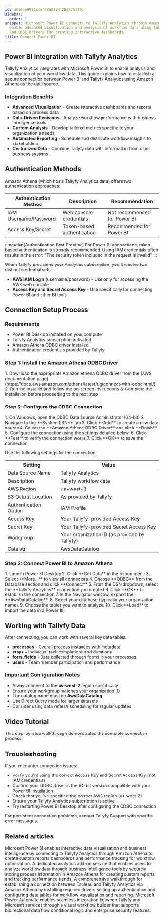 ```yaml
---
id: a67ebe9971ccbf4268f741283f751f9b
sidebar:
  order: 1
snippet: Microsoft Power BI connects to Tallyfy Analytics through Amazon Athena to
  enable advanced visualization and analysis of workflow data using token-based authentication
  and ODBC drivers for creating interactive dashboards.
title: Connect Power BI
---
```



## Power BI Integration with Tallyfy Analytics

Tallyfy Analytics integrates with Microsoft Power BI to enable analysis and visualization of your workflow data. This guide explains how to establish a secure connection between Power BI and Tallyfy Analytics using Amazon Athena as the data source.

### Integration Benefits

- **Advanced Visualization** - Create interactive dashboards and reports based on process data
- **Data-Driven Decisions** - Analyze workflow performance with business intelligence tools
- **Custom Analysis** - Develop tailored metrics specific to your organization's needs
- **Automated Reporting** - Schedule and distribute workflow insights to stakeholders
- **Centralized Data** - Combine Tallyfy data with information from other business systems

## Authentication Methods

Amazon Athena (which hosts Tallyfy Analytics data) offers two authentication approaches:

| Authentication Method | Description | Recommendation |
|----------------------|-------------|----------------|
| IAM Username/Password | Web console credentials | Not recommended for Power BI |
| Access Key/Secret | Token-based authentication | Recommended for Power BI |

:::caution[Authentication Best Practice]
For Power BI connections, token-based authentication is strongly recommended. Using IAM credentials often results in the error: "The security token included in the request is invalid"
:::

When Tallyfy provisions your Analytics subscription, you'll receive two distinct credential sets:

- **AWS IAM Login** (username/password) - Use only for accessing the AWS web console
- **Access Key and Secret Access Key** - Use specifically for connecting Power BI and other BI tools

## Connection Setup Process

### Requirements

- Power BI Desktop installed on your computer
- Tallyfy Analytics subscription activated
- Amazon Athena ODBC driver installed
- Authentication credentials provided by Tallyfy

### Step 1: Install the Amazon Athena ODBC Driver

<Steps>
1. Download the appropriate Amazon Athena ODBC driver from the [AWS documentation page](https://docs.aws.amazon.com/athena/latest/ug/connect-with-odbc.html/)
2. Run the installer and follow the on-screen instructions
3. Complete the installation before proceeding to the next step
</Steps>

### Step 2: Configure the ODBC Connection

<Steps>
1. On Windows, open the ODBC Data Source Administrator (64-bit)
2. Navigate to the **System DSN** tab
3. Click **Add** to create a new data source
4. Select the **Amazon Athena ODBC Driver** and click **Finish**
5. Configure the connection using the settings detailed below.
6. Click **Test** to verify the connection works
7. Click **OK** to save the connection
</Steps>

Use the following settings for the connection:

| Setting | Value |
|---------|-------|
| Data Source Name | Tallyfy Analytics |
| Description | Tallyfy workflow data |
| AWS Region | us-west-2 |
| S3 Output Location | As provided by Tallyfy |
| Authentication Option | IAM Profile |
| Access Key | Your Tallyfy-provided Access Key |
| Secret Key | Your Tallyfy-provided Secret Access Key |
| Workgroup | Your organization ID (as provided by Tallyfy) |
| Catalog | AwsDataCatalog |

### Step 3: Connect Power BI to Amazon Athena

<Steps>
1. Launch Power BI Desktop
2. Click **Get Data** in the ribbon menu
3. Select **More...** to view all connectors
4. Choose **ODBC** from the Database section and click **Connect**
5. From the DSN dropdown, select the **Tallyfy Analytics** connection you created
6. Click **OK** to establish the connection
7. In the Navigator window, expand the **AwsDataCatalog**.
8. Select your database (typically your organization name).
9. Choose the tables you want to analyze.
10. Click **Load** to import the data into Power BI.
</Steps>

## Working with Tallyfy Data

After connecting, you can work with several key data tables:

- **processes** - Overall process instances with metadata
- **steps** - Individual task completions and durations
- **form_fields** - Data collected through forms in your processes
- **users** - Team member participation and performance

### Important Configuration Notes

- Always connect to the **us-west-2** region specifically
- Ensure your workgroup matches your organization ID
- The catalog name must be **AwsDataCatalog**
- Use Direct Query mode for larger datasets
- Consider using data refresh scheduling for regular updates

## Video Tutorial

This step-by-step walkthrough demonstrates the complete connection process:

<lite-vimeo videoid="359564159"></lite-vimeo>

## Troubleshooting

If you encounter connection issues:

- Verify you're using the correct Access Key and Secret Access Key (not IAM credentials)
- Confirm your ODBC driver is the 64-bit version compatible with your Power BI installation
- Check that you've specified the correct AWS region (us-west-2)
- Ensure your Tallyfy Analytics subscription is active
- Try restarting Power BI Desktop after configuring the ODBC connection

For persistent connection problems, contact Tallyfy Support with specific error messages.


## Related articles
<CardGrid>
<LinkTitleCard header="<b>Analytics > Power BI</b>" href="/products/pro/integrations/analytics/powerbi/" > Microsoft Power BI enables interactive data visualization and business intelligence by connecting to Tallyfy Analytics through Amazon Athena to create custom reports dashboards and performance tracking for workflow optimization. </LinkTitleCard>
<LinkTitleCard header="<b>Integrations > Tallyfy Analytics</b>" href="/products/pro/integrations/analytics/" > A dedicated analytics add-on service that enables users to analyze workflow data through business intelligence tools by securely storing process information in Amazon Athena for creating custom reports and tracking performance trends. </LinkTitleCard>
<LinkTitleCard header="<b>Tableau > Connect Tableau to Tallyfy</b>" href="/products/pro/integrations/analytics/tableau/how-can-i-connect-tableau-to-my-tallyfy-data/" > A comprehensive walkthrough for establishing a connection between Tableau and Tallyfy Analytics via Amazon Athena by installing required drivers setting up authentication and configuring data tables for workflow visualization and reporting. </LinkTitleCard>
<LinkTitleCard header="<b>Power Automate > Use Microsoft Power Automate</b>" href="/products/pro/integrations/middleware/power-automate/how-can-i-integrate-tallyfy-with-microsoft-power-automate/" > Microsoft Power Automate enables seamless integration between Tallyfy and Microsoft services through a visual workflow builder that supports bidirectional data flow conditional logic and enterprise security features. </LinkTitleCard>
</CardGrid>